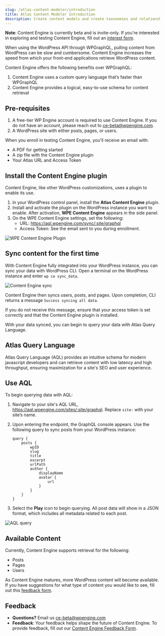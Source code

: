 ```yaml
---
slug: /atlas-content-modeler/introduction
title: Atlas Content Modeler Introduction
description: Create content models and create taxonomies and relationships.
---
```


**Note**: Content Engine is currently beta and is invite-only. If you're interested in exploring and testing Content Engine, fill out an [interest form](https://docs.google.com/forms/d/e/1FAIpQLSeFKjb1i1t8dbXIQd35NDzoSNKpx_1nWuf72FXmbj9WYAqLYw/viewform).

When using the WordPress API through WPGraphQL, pulling content from WordPress can be slow and cumbersome. Content Engine increases the speed from which your front-end applications retrieve WordPress content.

Content Engine offers the following benefits over WPGraphQL:

1. Content Engine uses a custom query language that’s faster than WPGraphQL
2. Content Engine provides a logical, easy-to-use schema for content retrieval

## Pre-requisites

1. A free-tier WP Engine account is required to use Content Engine. If you do not have an account, please reach out to ce-beta@wpengine.com.
2. A WordPress site with either posts, pages, or users.

When you enroll in testing Content Engine, you'll receive an email with:

- A PDF for getting started
- A zip file with the Content Engine plugin
- Your Atlas URL and Access Token

## Install the Content Engine plugin

Content Engine, like other WordPress customizations, uses a plugin to enable its use.

1. In your WordPress control panel, install the **Atlas Content Engine** plugin.
2. Install and activate the plugin on the WordPress instance you want to enable. After activation, **WPE Content Engine** appears in the side panel.
3. On the WPE Content Engine settings, set the following:
   - URL: https://aql.wpengine.com/sync/:site/graphql
   - Access Token: See the email sent to you during enrollment.

![WPE Content Engine Plugin](./images/ce-plugin.png)

## Sync content for the first time

With Content Engine fully integrated into your WordPress instance, you can sync your data with WordPress CLI. Open a terminal on the WordPress instance and enter `wp ce sync_data`.

![Content Engine sync](./images/ce-sync.png)

Content Engine then syncs users, posts, and pages. Upon completion, CLI returns a message `Success syncing all data`.

If you do not receive this message, ensure that your access token is set correctly and that the Content Engine plugin is installed.

With your data synced, you can begin to query your data with Atlas Query Language.

## Atlas Query Language

Atlas Query Language (AQL) provides an intuitive schema for modern javascript developers and can retrieve content with low latency and high throughput, ensuring maximization for a site's SEO and user experience.

## Use AQL

To begin querying data with AQL:

1. Navigate to your site's AQL URL, https://aql.wpengine.com/sites/:site/graphql. Replace `site:` with your site’s name.

2. Upon entering the endpoint, the GraphQL console appears. Use the following query to sync posts from your WordPress instance:

   ```text
   query {
       posts {
           wpID
           slug
           title
           excerpt
           urlPath
           author {
               displayName
               avatar {
                   url
               }
           }
       }
   }
   ```

3. Select the **Play** icon to begin querying. All post data will show in a JSON format, which includes all metadata related to each post.

![AQL query](./images/aql-query.png)

## Available Content

Currently, Content Engine supports retrieval for the following:

- Posts
- Pages
- Users

As Content Engine matures, more WordPress content will become available. If you have suggestions for what type of content you would like to see, fill out this [feedback form](https://docs.google.com/forms/d/e/1FAIpQLSecvuZ_EMiTIOlTSwcW1JnPQcFbAcCOwGlhURkzBI8Ps9vFzA/viewform).

## Feedback

- **Questions?** Email us ce-beta@wpengine.com
- **Feedback**: Your feedback helps shape the future of Content Engine. To provide feedback, fill out our [Content Engine Feedback Form](https://docs.google.com/forms/d/e/1FAIpQLSecvuZ_EMiTIOlTSwcW1JnPQcFbAcCOwGlhURkzBI8Ps9vFzA/viewform).
